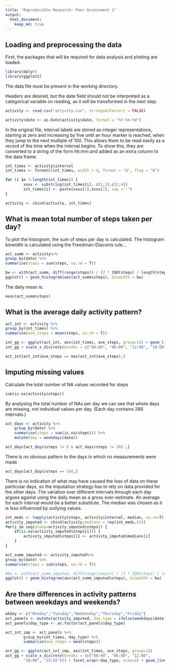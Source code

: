 ```yaml
---
title: "Reproducible Research: Peer Assessment 1"
output: 
  html_document:
    keep_md: true
---
```



## Loading and preprocessing the data
First, the packages that will be required for data analysis and plotting are 
loaded.
```r
library(dplyr)
library(ggplot2)
```

The data file must be present in the working directory.

Headers are desired, but the date field should not be interpreted as a 
categorical variable on reading, as it will be transformed in the next step.
```r
activity <- read.csv("activity.csv", stringsAsFactors = FALSE)
```


```r
activity$date <- as.Date(activity$date, format = "%Y-%m-%d")
```


In the original file, interval labels are stored as integer representations, 
starting at zero and increasing by five until an hour marker is reached, when 
they jump to the next multiple of 100. This allows them to be read easily as a 
record of the time when the interval begins. To show this, they are converted to 
a string of the form hh:mm and added as an extra column to the data frame.
```r
int_times <- activity$interval
int_times <- formatC(int_times, width = 4, format = "d", flag = "0")

for (i in 1:length(int_times)) {
        xxxx <- substring(int_times[i], c(1,3),c(2,4))
        int_times[i] <- paste(xxxx[1],xxxx[2], sep =":")
}

activity <- cbind(activity, int_times)
```


## What is mean total number of steps taken per day?
To plot the histogram, the sum of steps per day is calculated. The histogram 
binwidth is calculated using the Freedman-Diaconis rule...

```r
act_summ <- activity%>%
group_by(date) %>%
summarise(steps = sum(steps, na.rm = T))

bw <- with(act_summ, diff(range(steps)) / (2 * IQR(steps) / length(steps)^1/3))
ggplot() + geom_histogram(aes(act_summ$steps), binwidth = bw)
```

The daily mean is:

```r
mean(act_summ$steps)
```

## What is the average daily activity pattern?

```r
act_int <- activity %>%
group_by(int_times) %>%
summarise(ave_steps = mean(steps, na.rm = T))
```


```r
int_gg <- ggplot(act_int, aes(int_times, ave_steps, group=1)) + geom_line()
int_gg + scale_x_discrete(breaks = c("00:00", "06:00", "12:00", "18:00", "23:55"))
```


```r
act_int[act_int$ave_steps == max(act_int$ave_steps),]
```


## Imputing missing values
Calculate the total number of NA values recorded for steps
```r
sum(is.na(activity$steps))
```

By analysing the total number of NAs per day we can see that whole days are 
missing, not individual values per day. (Each day contains 288 intervals.)
```r
act_days <- activity %>%
    group_by(date) %>%
    summarise(steps = sum(is.na(steps))) %>%
    mutate(day = weekdays(date))

act_days[act_days$steps != 0 & act_days$steps != 288 ,]
```

There is no obvious pattern to the days in which no measurements were made

```r
act_days[act_days$steps == 288,]
```

There is no indication of what may have caused the loss of data on these 
particular days, so the imputation strategy has to rely on data provided for 
the other days. The variation over different intervals through each day argues 
against using the daily mean as a gross over-estimate. An average for each 
interval would be a better substitute. The median was chosen as it is less 
influenced by outlying values.

```r
int_meds <- tapply(activity$steps, activity$interval, median, na.rm=T)
activity_imputed <- cbind(activity,medians = rep(int_meds,61))
for(i in seq(along=activity_imputed$steps)) {
    if(is.na(activity_imputed$steps[i])) {
        activity_imputed$steps[i] <- activity_imputed$medians[i]
    }
}
```

```r
act_summ_imputed <- activity_imputed%>%
group_by(date) %>%
summarise(steps = sum(steps, na.rm = T))

#bw <- with(act_summ_imputed, diff(range(steps)) / (2 * IQR(steps) / length(steps)^1/3))
ggplot() + geom_histogram(aes(act_summ_imputed$steps), binwidth = bw)
```

## Are there differences in activity patterns between weekdays and weekends?


```r
wkday <- c("Monday","Tuesday","Wednesday","Thursday","Friday")
act_panels <- mutate(activity_imputed, day_type = ifelse(weekdays(date) %in% wkday, "Weekday", "Weekend"))
act_panels$day_type <- as.factor(act_panels$day_type)
```

```r
act_int_imp <- act_panels %>%
        group_by(int_times, day_type) %>%
        summarise(ave_steps = mean(steps))

act_gg <- ggplot(act_int_imp, aes(int_times, ave_steps, group=1))
act_gg + scale_x_discrete(breaks = (c("00:00", "06:00", "12:00",
        "18:00", "23:55"))) + facet_wrap(~day_type, nrow=2) + geom_line() 
```